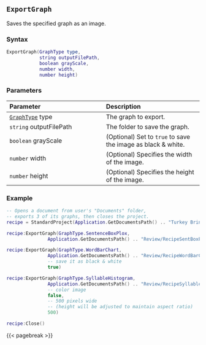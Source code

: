 ## `ExportGraph` {#standard-exportgraph}

Saves\index{Graphs!exporting} the specified graph as an image.

### Syntax {-}

``` .lua
ExportGraph(GraphType type,
            string outputFilePath,
            boolean grayScale,
            number width,
            number height)
```

### Parameters {-}

**Parameter** | **Description**
| :-- | :-- |
[`GraphType`](#graphtype) type | The graph to export.
`string` outputFilePath | The folder to save the graph.
`boolean` grayScale | (Optional) Set to `true` to save the image as black &amp; white.
`number` width | (Optional) Specifies the width of the image.
`number` height | (Optional) Specifies the height of the image.

### Example {-}

``` .lua
-- Opens a document from user's "Documents" folder,
-- exports 3 of its graphs, then closes the project.
recipe = StandardProject(Application.GetDocumentsPath() .. "Turkey Brining.docx")

recipe:ExportGraph(GraphType.SentenceBoxPlox,
               Application.GetDocumentsPath() .. "Review/RecipeSentBoxPlot.png")

recipe:ExportGraph(GraphType.WordBarChart,
               Application.GetDocumentsPath() .. "Review/RecipeWordBarChart.png",
               -- save it as black & white
               true)

recipe:ExportGraph(GraphType.SyllableHistogram,
               Application.GetDocumentsPath() .. "Review/RecipeSyllableHistogram.png",
               -- color image
               false,
               -- 500 pixels wide
               -- (height will be adjusted to maintain aspect ratio)
               500)

recipe:Close()
```

{{< pagebreak >}}